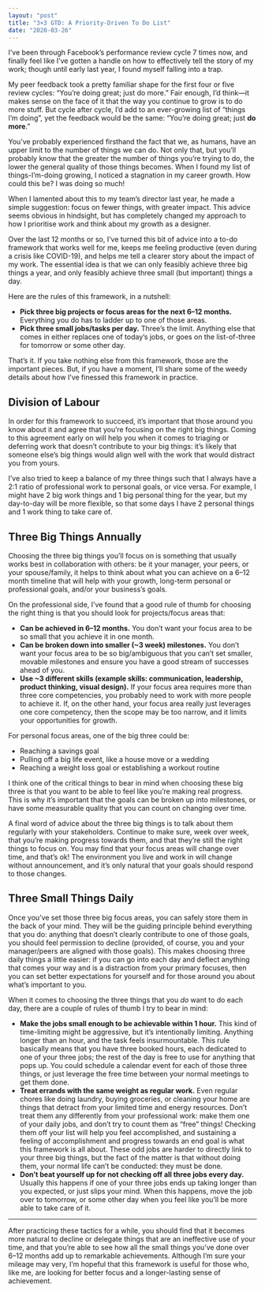 ```yaml
---
layout: "post"
title: "3×3 GTD: A Priority-Driven To Do List"
date: "2020-03-26"
---
```


I’ve been through Facebook’s performance review cycle 7 times now, and finally
feel like I’ve gotten a handle on how to effectively tell the story of my work;
though until early last year, I found myself falling into a trap.

My peer feedback took a pretty familiar shape for the first four or five review
cycles: “You’re doing great; just do more.” Fair enough, I’d think—it makes
sense on the face of it that the way you continue to grow is to do more stuff.
But cycle after cycle, I’d add to an ever-growing list of “things I’m doing”,
yet the feedback would be the same: “You’re doing great; just **do more**.”

You’ve probably experienced firsthand the fact that we, as humans, have an upper
limit to the number of things we can do. Not only that, but you’ll probably know
that the greater the number of things you’re trying to do, the lower the general
quality of those things becomes. When I found my list of things-I’m-doing
growing, I noticed a stagnation in my career growth. How could this be? I was
doing so much!

When I lamented about this to my team’s director last year, he made a simple
suggestion: focus on fewer things, with greater impact. This advice seems
obvious in hindsight, but has completely changed my approach to how I prioritise
work and think about my growth as a designer.

Over the last 12 months or so, I’ve turned this bit of advice into a to-do
framework that works well for me, keeps me feeling productive (even during a
crisis like COVID-19), and helps me tell a clearer story about the impact of my
work. The essential idea is that we can only feasibly achieve three big things a
year, and only feasibly achieve three small (but important) things a day.

Here are the rules of this framework, in a nutshell:

- **Pick three big projects or focus areas for the next 6–12 months.**
  Everything you do has to ladder up to one of those areas.
- **Pick three small jobs/tasks per day.** Three’s the limit. Anything else that
  comes in either replaces one of today’s jobs, or goes on the list-of-three for
  tomorrow or some other day.

That’s it. If you take nothing else from this framework, those are the important
pieces. But, if you have a moment, I’ll share some of the weedy details about
how I’ve finessed this framework in practice.

## Division of Labour

In order for this framework to succeed, it’s important that those around you
know about it and agree that you’re focusing on the right big things. Coming to
this agreement early on will help you when it comes to triaging or deferring
work that doesn’t contribute to your big things: it’s likely that someone else’s
big things would align well with the work that would distract you from yours.

I’ve also tried to keep a balance of my three things such that I always have a
2:1 ratio of professional work to personal goals, or vice versa. For example, I
might have 2 big work things and 1 big personal thing for the year, but my
day-to-day will be more flexible, so that some days I have 2 personal things and
1 work thing to take care of.

## Three Big Things Annually

Choosing the three big things you’ll focus on is something that usually works
best in collaboration with others: be it your manager, your peers, or your
spouse/family, it helps to think about what you can achieve on a 6–12 month
timeline that will help with your growth, long-term personal or professional
goals, and/or your business’s goals.

On the professional side, I’ve found that a good rule of thumb for choosing the
right thing is that you should look for projects/focus areas that:

- **Can be achieved in 6–12 months.** You don’t want your focus area to be so
  small that you achieve it in one month.
- **Can be broken down into smaller (~3 week) milestones.** You don’t want your
  focus area to be so big/ambiguous that you can’t set smaller, movable
  milestones and ensure you have a good stream of successes ahead of you.
- **Use ~3 different skills (example skills: communication, leadership, product
  thinking, visual design).** If your focus area requires more than three core
  competencies, you probably need to work with more people to achieve it. If, on
  the other hand, your focus area really just leverages one core competency,
  then the scope may be too narrow, and it limits your opportunities for growth.

For personal focus areas, one of the big three could be:

- Reaching a savings goal
- Pulling off a big life event, like a house move or a wedding
- Reaching a weight loss goal or establishing a workout routine

I think one of the critical things to bear in mind when choosing these big three
is that you want to be able to feel like you’re making real progress. This is
why it’s important that the goals can be broken up into milestones, or have some
measurable quality that you can count on changing over time.

A final word of advice about the three big things is to talk about them
regularly with your stakeholders. Continue to make sure, week over week, that
you’re making progress towards them, and that they’re still the right things to
focus on. You may find that your focus areas will change over time, and that’s
ok! The environment you live and work in will change without announcement, and
it’s only natural that your goals should respond to those changes.

## Three Small Things Daily

Once you’ve set those three big focus areas, you can safely store them in the
back of your mind. They will be the guiding principle behind everything that you
do: anything that doesn’t clearly contribute to one of those goals, you should
feel permission to decline (provided, of course, you and your manager/peers are
aligned with those goals). This makes choosing three daily things a little
easier: if you can go into each day and deflect anything that comes your way and
is a distraction from your primary focuses, then you can set better expectations
for yourself and for those around you about what’s important to you.

When it comes to choosing the three things that you _do_ want to do each day,
there are a couple of rules of thumb I try to bear in mind:

- **Make the jobs small enough to be achievable within 1 hour.** This kind of
  time-limiting might be aggressive, but it’s intentionally limiting. Anything
  longer than an hour, and the task feels insurmountable. This rule basically
  means that you have three booked hours, each dedicated to one of your three
  jobs; the rest of the day is free to use for anything that pops up. You could
  schedule a calendar event for each of those three things, or just leverage the
  free time between your normal meetings to get them done.
- **Treat errands with the same weight as regular work.** Even regular chores
  like doing laundry, buying groceries, or cleaning your home are things that
  detract from your limited time and energy resources. Don’t treat them any
  differently from your professional work: make them one of your daily jobs, and
  don’t try to count them as “free” things! Checking them off your list will
  help you feel accomplished, and sustaining a feeling of accomplishment and
  progress towards an end goal is what this framework is all about. These odd
  jobs are harder to directly link to your three big things, but the fact of the
  matter is that without doing them, your normal life can’t be conducted: they
  must be done.
- **Don’t beat yourself up for not checking off all three jobs every day.**
  Usually this happens if one of your three jobs ends up taking longer than you
  expected, or just slips your mind. When this happens, move the job over to
  tomorrow, or some other day when you feel like you’ll be more able to take
  care of it.

---

After practicing these tactics for a while, you should find that it becomes more
natural to decline or delegate things that are an ineffective use of your time,
and that you’re able to see how all the small things you’ve done over 6–12
months add up to remarkable achievements. Although I’m sure your mileage may
very, I’m hopeful that this framework is useful for those who, like me, are
looking for better focus and a longer-lasting sense of achievement.

